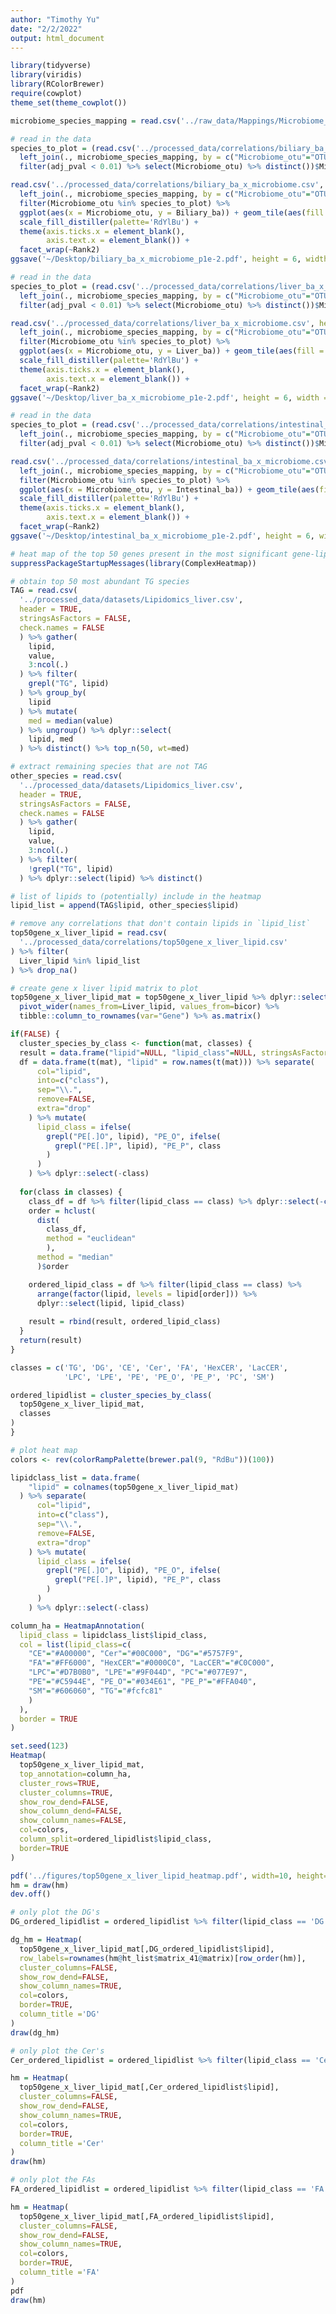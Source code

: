 ```yaml
---
author: "Timothy Yu"
date: "2/2/2022"
output: html_document
---
```


```r
library(tidyverse)
library(viridis)
library(RColorBrewer)
require(cowplot)
theme_set(theme_cowplot())
```

```r
microbiome_species_mapping = read.csv('../raw_data/Mappings/Microbiome_tax_class_rarefied.csv', header = TRUE)
```

```r
# read in the data
species_to_plot = (read.csv('../processed_data/correlations/biliary_ba_x_microbiome.csv', header = TRUE) %>% 
  left_join(., microbiome_species_mapping, by = c("Microbiome_otu"="OTU")) %>%
  filter(adj_pval < 0.01) %>% select(Microbiome_otu) %>% distinct())$Microbiome_otu

read.csv('../processed_data/correlations/biliary_ba_x_microbiome.csv', header = TRUE) %>% 
  left_join(., microbiome_species_mapping, by = c("Microbiome_otu"="OTU")) %>%
  filter(Microbiome_otu %in% species_to_plot) %>%
  ggplot(aes(x = Microbiome_otu, y = Biliary_ba)) + geom_tile(aes(fill = bicor)) +
  scale_fill_distiller(palette='RdYlBu') +
  theme(axis.ticks.x = element_blank(),
        axis.text.x = element_blank()) +
  facet_wrap(~Rank2)
ggsave('~/Desktop/biliary_ba_x_microbiome_p1e-2.pdf', height = 6, width = 10)
```

```r
# read in the data
species_to_plot = (read.csv('../processed_data/correlations/liver_ba_x_microbiome.csv', header = TRUE) %>% 
  left_join(., microbiome_species_mapping, by = c("Microbiome_otu"="OTU")) %>%
  filter(adj_pval < 0.01) %>% select(Microbiome_otu) %>% distinct())$Microbiome_otu

read.csv('../processed_data/correlations/liver_ba_x_microbiome.csv', header = TRUE) %>% 
  left_join(., microbiome_species_mapping, by = c("Microbiome_otu"="OTU")) %>%
  filter(Microbiome_otu %in% species_to_plot) %>%
  ggplot(aes(x = Microbiome_otu, y = Liver_ba)) + geom_tile(aes(fill = bicor)) +
  scale_fill_distiller(palette='RdYlBu') +
  theme(axis.ticks.x = element_blank(),
        axis.text.x = element_blank()) +
  facet_wrap(~Rank2)
ggsave('~/Desktop/liver_ba_x_microbiome_p1e-2.pdf', height = 6, width = 10)
```

```r
# read in the data
species_to_plot = (read.csv('../processed_data/correlations/intestinal_ba_x_microbiome.csv', header = TRUE) %>% 
  left_join(., microbiome_species_mapping, by = c("Microbiome_otu"="OTU")) %>%
  filter(adj_pval < 0.01) %>% select(Microbiome_otu) %>% distinct())$Microbiome_otu

read.csv('../processed_data/correlations/intestinal_ba_x_microbiome.csv', header = TRUE) %>% 
  left_join(., microbiome_species_mapping, by = c("Microbiome_otu"="OTU")) %>%
  filter(Microbiome_otu %in% species_to_plot) %>%
  ggplot(aes(x = Microbiome_otu, y = Intestinal_ba)) + geom_tile(aes(fill = bicor)) +
  scale_fill_distiller(palette='RdYlBu') +
  theme(axis.ticks.x = element_blank(),
        axis.text.x = element_blank()) +
  facet_wrap(~Rank2)
ggsave('~/Desktop/intestinal_ba_x_microbiome_p1e-2.pdf', height = 6, width = 10)
```

```r
# heat map of the top 50 genes present in the most significant gene-lipid correlation pairs. Examining correlations for top 50 genes across all lipid species (top 50 TAG)
suppressPackageStartupMessages(library(ComplexHeatmap))

# obtain top 50 most abundant TG species
TAG = read.csv(
  '../processed_data/datasets/Lipidomics_liver.csv', 
  header = TRUE, 
  stringsAsFactors = FALSE, 
  check.names = FALSE
  ) %>% gather(
    lipid,
    value,
    3:ncol(.)
  ) %>% filter(
    grepl("TG", lipid)
  ) %>% group_by(
    lipid
  ) %>% mutate(
    med = median(value)
  ) %>% ungroup() %>% dplyr::select(
    lipid, med
  ) %>% distinct() %>% top_n(50, wt=med)

# extract remaining species that are not TAG
other_species = read.csv(
  '../processed_data/datasets/Lipidomics_liver.csv', 
  header = TRUE, 
  stringsAsFactors = FALSE, 
  check.names = FALSE
  ) %>% gather(
    lipid,
    value,
    3:ncol(.)
  ) %>% filter(
    !grepl("TG", lipid)
  ) %>% dplyr::select(lipid) %>% distinct()

# list of lipids to (potentially) include in the heatmap
lipid_list = append(TAG$lipid, other_species$lipid)

# remove any correlations that don't contain lipids in `lipid_list`
top50gene_x_liver_lipid = read.csv(
  '../processed_data/correlations/top50gene_x_liver_lipid.csv'
) %>% filter(
  Liver_lipid %in% lipid_list
) %>% drop_na()

# create gene x liver lipid matrix to plot
top50gene_x_liver_lipid_mat = top50gene_x_liver_lipid %>% dplyr::select(-adj_pval) %>%
  pivot_wider(names_from=Liver_lipid, values_from=bicor) %>%
  tibble::column_to_rownames(var="Gene") %>% as.matrix()

if(FALSE) {
  cluster_species_by_class <- function(mat, classes) {
  result = data.frame("lipid"=NULL, "lipid_class"=NULL, stringsAsFactors = FALSE)
  df = data.frame(t(mat), "lipid" = row.names(t(mat))) %>% separate(
      col="lipid", 
      into=c("class"), 
      sep="\\.", 
      remove=FALSE, 
      extra="drop"
    ) %>% mutate(
      lipid_class = ifelse(
        grepl("PE[.]O", lipid), "PE_O", ifelse(
          grepl("PE[.]P", lipid), "PE_P", class
        )
      )
    ) %>% dplyr::select(-class)
  
  for(class in classes) {
    class_df = df %>% filter(lipid_class == class) %>% dplyr::select(-c(lipid, lipid_class))
    order = hclust(
      dist(
        class_df, 
        method = "euclidean"
        ), 
      method = "median"
      )$order

    ordered_lipid_class = df %>% filter(lipid_class == class) %>% 
      arrange(factor(lipid, levels = lipid[order])) %>% 
      dplyr::select(lipid, lipid_class)
    
    result = rbind(result, ordered_lipid_class)
  }
  return(result)
}

classes = c('TG', 'DG', 'CE', 'Cer', 'FA', 'HexCER', 'LacCER', 
            'LPC', 'LPE', 'PE', 'PE_O', 'PE_P', 'PC', 'SM')

ordered_lipidlist = cluster_species_by_class(
  top50gene_x_liver_lipid_mat, 
  classes
)
}

# plot heat map
colors <- rev(colorRampPalette(brewer.pal(9, "RdBu"))(100))

lipidclass_list = data.frame(
    "lipid" = colnames(top50gene_x_liver_lipid_mat)
  ) %>% separate(
      col="lipid", 
      into=c("class"), 
      sep="\\.", 
      remove=FALSE, 
      extra="drop"
    ) %>% mutate(
      lipid_class = ifelse(
        grepl("PE[.]O", lipid), "PE_O", ifelse(
          grepl("PE[.]P", lipid), "PE_P", class
        )
      )
    ) %>% dplyr::select(-class)

column_ha = HeatmapAnnotation(
  lipid_class = lipidclass_list$lipid_class,
  col = list(lipid_class=c(
    "CE"="#A00000", "Cer"="#00C000", "DG"="#5757F9", 
    "FA"="#FF6000", "HexCER"="#0000C0", "LacCER"="#C0C000", 
    "LPC"="#D7B0B0", "LPE"="#9F044D", "PC"="#077E97", 
    "PE"="#C5944E", "PE_O"="#034E61", "PE_P"="#FFA040", 
    "SM"="#606060", "TG"="#fcfc81"
    )
  ),
  border = TRUE
)

set.seed(123)
Heatmap(
  top50gene_x_liver_lipid_mat, 
  top_annotation=column_ha,
  cluster_rows=TRUE,
  cluster_columns=TRUE,
  show_row_dend=FALSE,
  show_column_dend=FALSE,
  show_column_names=FALSE,
  col=colors,
  column_split=ordered_lipidlist$lipid_class,
  border=TRUE
)

pdf('../figures/top50gene_x_liver_lipid_heatmap.pdf', width=10, height=6)
hm = draw(hm)
dev.off()
```

```r
# only plot the DG's
DG_ordered_lipidlist = ordered_lipidlist %>% filter(lipid_class == 'DG')

dg_hm = Heatmap(
  top50gene_x_liver_lipid_mat[,DG_ordered_lipidlist$lipid], 
  row_labels=rownames(hm@ht_list$matrix_41@matrix)[row_order(hm)],
  cluster_columns=FALSE,
  show_row_dend=FALSE,
  show_column_names=TRUE,
  col=colors,
  border=TRUE,
  column_title ='DG'
)
draw(dg_hm)
```

```r
# only plot the Cer's
Cer_ordered_lipidlist = ordered_lipidlist %>% filter(lipid_class == 'Cer')

hm = Heatmap(
  top50gene_x_liver_lipid_mat[,Cer_ordered_lipidlist$lipid], 
  cluster_columns=FALSE,
  show_row_dend=FALSE,
  show_column_names=TRUE,
  col=colors,
  border=TRUE,
  column_title ='Cer'
)
draw(hm)

```
```r
# only plot the FAs
FA_ordered_lipidlist = ordered_lipidlist %>% filter(lipid_class == 'FA')

hm = Heatmap(
  top50gene_x_liver_lipid_mat[,FA_ordered_lipidlist$lipid], 
  cluster_columns=FALSE,
  show_row_dend=FALSE,
  show_column_names=TRUE,
  col=colors,
  border=TRUE,
  column_title ='FA'
)
pdf
draw(hm)
```
